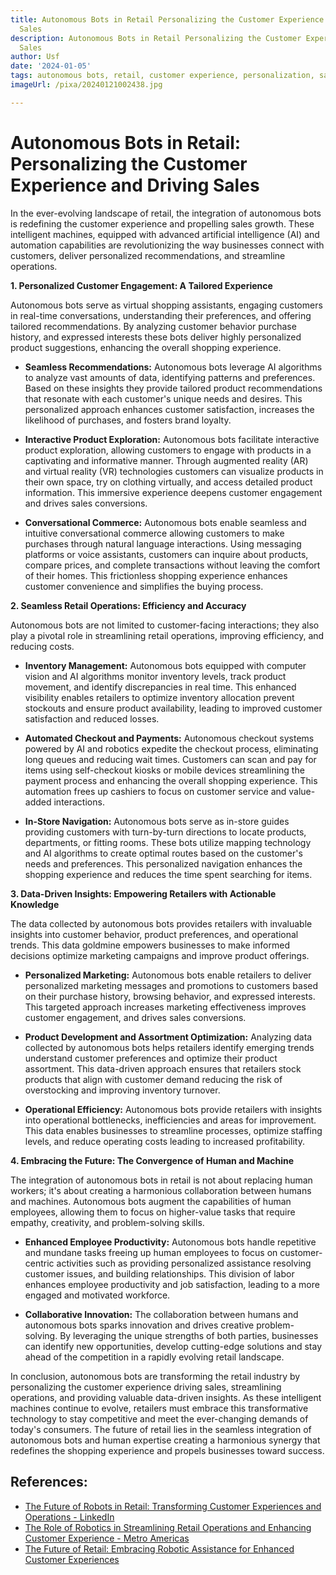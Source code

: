```yaml
---
title: Autonomous Bots in Retail Personalizing the Customer Experience and Driving
  Sales
description: Autonomous Bots in Retail Personalizing the Customer Experience and Driving
  Sales
author: Usf
date: '2024-01-05'
tags: autonomous bots, retail, customer experience, personalization, sales, automation
imageUrl: /pixa/20240121002438.jpg

---
```

# Autonomous Bots in  Retail: Personalizing the Customer Experience and Driving Sales

In  the ever-evolving landscape of retail, the  integration of autonomous bots is redefining  the customer  experience and propelling sales  growth. These intelligent machines, equipped  with advanced artificial intelligence (AI) and automation capabilities are revolutionizing the way businesses connect with customers, deliver personalized  recommendations, and  streamline operations.

**1. Personalized Customer Engagement: A Tailored Experience**

Autonomous bots serve as virtual shopping assistants, engaging customers in real-time conversations, understanding their preferences, and offering tailored recommendations. By  analyzing customer behavior purchase history,  and expressed interests these bots deliver highly personalized product suggestions, enhancing the  overall shopping experience.

* **Seamless Recommendations:** Autonomous bots leverage AI algorithms to analyze vast amounts of data, identifying patterns and preferences. Based  on these  insights they provide tailored product recommendations that  resonate  with each customer's unique needs  and desires. This personalized approach enhances customer  satisfaction,  increases the likelihood of purchases,  and fosters brand loyalty.

* **Interactive  Product Exploration:** Autonomous bots facilitate interactive product exploration, allowing customers to engage with products in a captivating  and informative manner. Through augmented reality (AR) and virtual reality (VR) technologies customers can visualize products in their own space, try on clothing virtually, and  access detailed product information. This immersive  experience deepens  customer engagement and drives sales conversions.

* **Conversational Commerce:** Autonomous bots enable seamless and intuitive conversational commerce allowing customers to make  purchases through natural language interactions. Using messaging  platforms  or voice assistants, customers can inquire about products, compare prices, and complete transactions without leaving the comfort  of their homes. This  frictionless shopping experience enhances customer convenience  and simplifies the buying process.

**2. Seamless Retail Operations: Efficiency  and Accuracy**

Autonomous bots are not limited to customer-facing  interactions; they also play a pivotal role in streamlining  retail operations, improving efficiency, and reducing costs.

* **Inventory Management:** Autonomous bots equipped with  computer vision  and AI algorithms monitor inventory levels, track product movement, and identify discrepancies in real time. This enhanced visibility enables retailers to optimize inventory allocation  prevent stockouts and ensure product availability, leading to improved  customer satisfaction and reduced losses.

* **Automated Checkout and Payments:** Autonomous checkout systems powered by AI  and robotics expedite the checkout process, eliminating long queues and reducing wait times. Customers can scan and pay for items using self-checkout kiosks or mobile devices streamlining the payment process and enhancing the overall shopping experience. This  automation frees up cashiers to focus  on customer service  and value-added interactions.

* **In-Store Navigation:** Autonomous bots serve as in-store guides providing customers with turn-by-turn  directions to locate products, departments, or fitting rooms. These bots utilize mapping  technology and AI algorithms to create optimal routes based on the customer's needs and preferences. This personalized navigation enhances  the shopping experience  and reduces the time spent searching for items.

**3. Data-Driven Insights: Empowering Retailers with Actionable Knowledge**

The data collected by  autonomous bots provides retailers with invaluable insights into customer behavior, product preferences, and operational trends. This data goldmine empowers businesses to make informed decisions optimize marketing campaigns and improve product  offerings.

* **Personalized Marketing:** Autonomous bots enable retailers to deliver personalized marketing messages  and promotions  to customers based on  their purchase  history, browsing  behavior, and expressed interests. This targeted approach increases marketing effectiveness improves customer engagement, and drives sales conversions.

* **Product Development and Assortment Optimization:** Analyzing data collected  by  autonomous bots helps retailers  identify emerging trends  understand customer preferences and optimize their product assortment. This data-driven approach ensures  that retailers stock products  that align  with customer demand reducing the risk of overstocking and improving inventory turnover.

* **Operational Efficiency:** Autonomous bots provide retailers with  insights into  operational bottlenecks,  inefficiencies and areas for improvement. This data enables businesses to streamline processes, optimize staffing levels, and reduce operating costs leading  to increased profitability.

**4. Embracing the Future: The Convergence of Human and Machine**

The integration of autonomous bots in retail is not about replacing human workers; it's about creating a harmonious collaboration between humans and machines.  Autonomous bots augment the capabilities of human employees,  allowing them to focus on higher-value tasks that require empathy, creativity, and problem-solving skills.

* **Enhanced Employee Productivity:** Autonomous  bots handle repetitive and mundane tasks freeing up human employees to focus on customer-centric activities such as providing personalized assistance resolving  customer issues, and building relationships. This division of labor enhances employee productivity and  job satisfaction, leading  to a more engaged and motivated workforce.

* **Collaborative Innovation:** The collaboration between humans and autonomous bots sparks innovation and drives creative problem-solving. By leveraging the unique strengths of both parties, businesses can identify new opportunities, develop cutting-edge solutions and  stay ahead  of the competition in a rapidly evolving  retail landscape.

In conclusion, autonomous bots are transforming the retail industry by personalizing the customer experience driving  sales, streamlining  operations, and providing valuable data-driven insights. As these  intelligent machines continue  to evolve, retailers must embrace this transformative  technology to stay  competitive and meet the ever-changing demands of today's consumers. The future  of retail lies in the seamless integration of autonomous bots and human expertise creating a  harmonious synergy that redefines the  shopping experience and propels businesses toward success.

## References:
- [The Future of Robots in Retail: Transforming Customer Experiences and Operations - LinkedIn](https://www.linkedin.com/pulse/future-robots-retail-transforming-customer-operations-ben-simon)
- [The Role of Robotics in Streamlining Retail Operations and Enhancing Customer Experience - Metro Americas](https://metroamericas.com/noticias-2/the-role-of-robotics-in-streamlining-retail-operations-and-enhancing-customer-experience/677099/)
- [The Future of Retail: Embracing Robotic Assistance for Enhanced Customer Experiences](https://internationalsupermarketnews.com/the-future-of-retail-embracing-robotic-assistance-for-enhanced-customer-experiences/)
